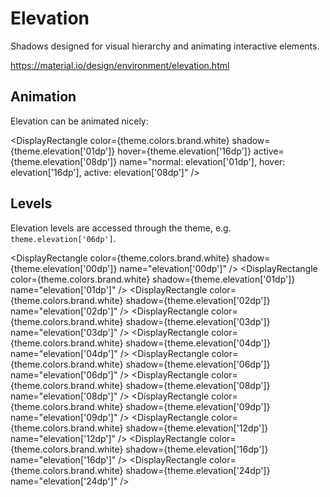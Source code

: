 
<Meta title="Theme/Elevation" />

# Elevation

Shadows designed for visual hierarchy and animating interactive elements.

https://material.io/design/environment/elevation.html

## Animation

Elevation can be animated nicely:

<DisplayRectangle
  color={theme.colors.brand.white}
  shadow={theme.elevation['01dp']}
  hover={theme.elevation['16dp']}
  active={theme.elevation['08dp']}
  name="normal: elevation['01dp'], hover: elevation['16dp'], active: elevation['08dp']"
/>

## Levels

Elevation levels are accessed through the theme, e.g. `theme.elevation['06dp']`.

<DisplayRectangle color={theme.colors.brand.white} shadow={theme.elevation['00dp']} name="elevation['00dp']" />
<DisplayRectangle color={theme.colors.brand.white} shadow={theme.elevation['01dp']} name="elevation['01dp']" />
<DisplayRectangle color={theme.colors.brand.white} shadow={theme.elevation['02dp']} name="elevation['02dp']" />
<DisplayRectangle color={theme.colors.brand.white} shadow={theme.elevation['03dp']} name="elevation['03dp']" />
<DisplayRectangle color={theme.colors.brand.white} shadow={theme.elevation['04dp']} name="elevation['04dp']" />
<DisplayRectangle color={theme.colors.brand.white} shadow={theme.elevation['06dp']} name="elevation['06dp']" />
<DisplayRectangle color={theme.colors.brand.white} shadow={theme.elevation['08dp']} name="elevation['08dp']" />
<DisplayRectangle color={theme.colors.brand.white} shadow={theme.elevation['09dp']} name="elevation['09dp']" />
<DisplayRectangle color={theme.colors.brand.white} shadow={theme.elevation['12dp']} name="elevation['12dp']" />
<DisplayRectangle color={theme.colors.brand.white} shadow={theme.elevation['16dp']} name="elevation['16dp']" />
<DisplayRectangle color={theme.colors.brand.white} shadow={theme.elevation['24dp']} name="elevation['24dp']" />
